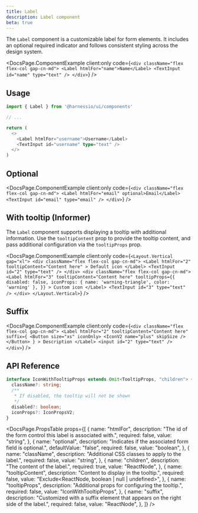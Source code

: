 ```yaml
---
title: Label
description: Label component
beta: true
---
```


The `Label` component is a customizable label for form elements. It includes an optional required indicator and follows consistent styling across the design system.


<DocsPage.ComponentExample
  client:only
  code={`
    <div className="flex flex-col gap-cn-md">
      <Label htmlFor="name">Name</Label>
      <TextInput id="name" type="text" />
    </div>
`}
/>

## Usage

```typescript jsx
import { Label } from '@harnessio/ui/components'

// ...

return (
  <>
    <Label htmlFor="username">Username</Label>
    <TextInput id="username" type="text" />
  </>
)
```

## Optional

<DocsPage.ComponentExample
  client:only
  code={`
    <div className="flex flex-col gap-cn-md">
      <Label htmlFor="email" optional>Email</Label>
      <TextInput id="email" type="email" />
    </div>
  `}
/>

## With tooltip (Informer)

The `Label` component supports displaying a tooltip with additional information.
Use the `tooltipContent` prop to provide the tooltip content, and pass additional configuration via the `tooltipProps` prop.

<DocsPage.ComponentExample
  client:only
  code={`
  <Layout.Vertical gap="xl">
    <div className="flex flex-col gap-cn-md">
      <Label
        htmlFor="2"
        tooltipContent="Content here"
      >
        Default icon
      </Label>
      <TextInput id="2" type="text" />
    </div>
    <div className="flex flex-col gap-cn-md">
      <Label
        htmlFor="3"
        tooltipContent="Content here"
        tooltipProps={{
          disabled: false,
          iconProps: {
            name: 'warning-triangle',
            color: 'warning'
          },
        }}
      >
        Custom icon
      </Label>
      <TextInput id="3" type="text" />
    </div>
  </Layout.Vertical>
`}
/>

## Suffix

<DocsPage.ComponentExample
  client:only
  code={`
    <div className="flex flex-col gap-cn-md">
      <Label
        htmlFor="2"
        tooltipContent="Content here"
        suffix={
          <Button size="xs" iconOnly>
            <IconV2 name="plus" skipSize />
          </Button>
        }
      >
        Description
      </Label>
      <input id="2" type="text" />
    </div>
  `}
/>

## API Reference

```typescript
interface IconWithTooltipProps extends Omit<TooltipProps, "children"> {
  className?: string;
  /**
   * If disabled, the tooltip will not be shown
   */
  disabled?: boolean;
  iconProps?: IconPropsV2;
}
```

<DocsPage.PropsTable
  props={[
    {
      name: "htmlFor",
      description: "The id of the form control this label is associated with.",
      required: false,
      value: "string",
    },
    {
      name: "optional",
      description: "Indicates if the associated form field is optional.",
      defaultValue: "false",
      required: false,
      value: "boolean",
    },
    {
      name: "className",
      description: "Additional CSS classes to apply to the label.",
      required: false,
      value: "string",
    },
    {
      name: "children",
      description: "The content of the label.",
      required: true,
      value: "ReactNode",
    },
    {
      name: "tooltipContent",
      description: "Content to display in the tooltip.",
      required: false,
      value: "Exclude<ReactNode, boolean | null | undefined>",
    },
    {
      name: "tooltipProps",
      description: "Additional props for configuring the tooltip.",
      required: false,
      value: "IconWithTooltipProps",
    },
    {
      name: "suffix",
      description:
        "Customized with a suffix element that appears on the right side of the label.",
      required: false,
      value: "ReactNode",
    },
  ]}
/>
